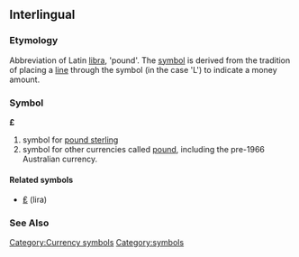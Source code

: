 ==Interlingual==
===Etymology===
Abbreviation of Latin [[libra]], 'pound'. The [[symbol]] is derived from the tradition of placing a [[line]] through the symbol (in the case 'L') to indicate a money amount.

===Symbol===
'''£'''

#symbol for [[pound sterling]]
#symbol for other currencies called [[pound]], including the pre-1966 Australian currency.

====Related symbols====
*[[₤]] (lira)
===See Also===
{{Template:Currency_symbols}}

[[Category:Currency symbols]]
[[Category:symbols]]